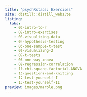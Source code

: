 ```yaml
---
title: "psychRstats: Exercises"
site: distill::distill_website
listing: 
  labs: 
    - 01-intro-to-r
    - 02-intro-exercises
    - 03-visualizing-data
    - 04-hypothesis-testing
    - 05-one-sample-t-test
    - 06-visualizing-2
    - 07-t-tests
    - 08-one-way-anova
    - 09-regression-correlation
    - 10-chi-square-factorial-ANOVA
    - 11-questions-and-knitting
    - 12-test-yourself-I
    - 13-test-yourself-II
preview: images/marble.png
---
```


